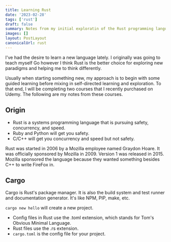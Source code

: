 ```yaml
---
title: Learning Rust
date: '2023-02-28'
tags: ['rust']
draft: false
summary: Notes from my initial exploratin of the Rust programming language
images: []
layout: PostLayout
canonicalUrl: rust
---
```


I've had the desire to learn a new language lately. I originally was going to teach myself Go however I think Rust is
the better choice for exploring new paradigms and helping me to think differently.

Usually when starting something new, my approach is to begin with some guided learning before mixing in self-directed
learning and exploration. To that end, I will be completing two courses that I recently purchased on Udemy. The
following are my notes from these courses.

## Origin

- Rust is a systems programming language that is pursuing safety, concurrency, and speed.
- Ruby and Python will get you safety.
- C/C++ will get you concurrency and speed but not safety.

Rust was started in 2006 by a Mozilla employee named Graydon Hoare. It was officially sponsored by Mozilla in 2009.
Version 1 was released in 2015. Mozilla sponsored the language because they wanted something besides C++ to write
FireFox in.

## Cargo

Cargo is Rust's package manager. It is also the build system and test runner and documentation generator. It's like
NPM, PIP, make, etc.

`cargo new hello` will create a new project.

- Config files in Rust use the .toml extension, which stands for Tom's Obvious Minimal Language.
- Rust files use the .rs extension.
- `cargo.toml` is the config file for your project.
